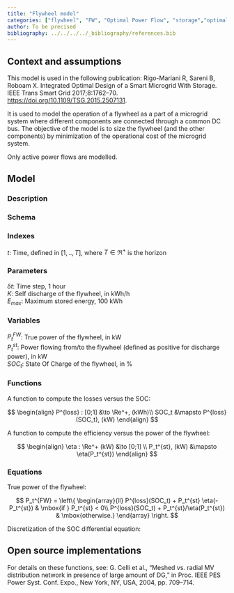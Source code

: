 ```yaml
---
title: "Flywheel model"
categories: ["flywheel", "FW", "Optimal Power Flow", "storage","optimal design", "DC OPF", "inertia"]
author: To be precised
bibliography: ../../../../_bibliography/references.bib
---
```


## Context and assumptions

This model is used in the following publication: Rigo-Mariani R, Sareni B, Roboam X. Integrated Optimal Design of a Smart Microgrid With Storage. IEEE Trans Smart Grid 2017;8:1762–70. <https://doi.org/10.1109/TSG.2015.2507131>.

It is used to model the operation of a flywheel as a part of a microgrid system where different components are connected through a common DC bus. The objective of the model is to size the flywheel (and the other components) by minimization of the operational cost of the microgrid system.

Only active power flows are modelled.

## Model

### Description

### Schema

### Indexes

$t$: Time, defined in $[1,..,T]$, where $T \in \Re^+$ is the horizon

### Parameters

$\delta t$: Time step, 1 hour  
$K$: Self discharge of the flywheel, in kWh/h  
$E_{max}$: Maximum stored energy, 100 kWh  

### Variables

$P_t^{FW}$: True power of the flywheel, in kW  
$P_t^{st}$: Power flowing from/to the flywheel (defined as positive for discharge power), in kW  
$SOC_t$: State Of Charge of the flywheel, in %  

### Functions

A function to compute the losses versus the SOC:

$$
\begin{align}
P^{loss} : [0;1] &\to \Re^+, (kWh)\\
SOC_t &\mapsto P^{loss}(SOC_t), (kW)
\end{align}
$$

A function to compute the efficiency versus the power of the flywheel:

$$
\begin{align}
\eta : \Re^+ (kW) &\to [0;1] \\
P_t^{st}, (kW) &\mapsto \eta(P_t^{st})
\end{align}
$$

### Equations

True power of the flywheel:

$$
P_t^{FW} = \left\{
    \begin{array}{ll}
        P^{loss}(SOC_t) + P_t^{st} \eta(-P_t^{st}) & \mbox{if } P_t^{st} < 0\\
        P^{loss}(SOC_t) + P_t^{st}/\eta(P_t^{st}) & \mbox{otherwise.}
    \end{array}
\right.
$$

Discretization of the SOC differential equation:

## Open source implementations

For details on these functions, see: G. Celli et al., "Meshed vs. radial MV distribution network in presence of large amount of DG," in Proc. IEEE PES Power Syst. Conf. Expo., New York, NY, USA, 2004, pp. 709–714. 
